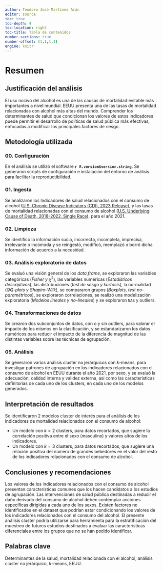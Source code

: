 ```yaml
---
author: Teodoro José Martínez Arán
editor: source
toc: true
toc-depth: 4
toc-location: right
toc-title: Tabla de contenidos
number-sections: true
number-offset: [1,1,1,1]
engine: knitr
---
```


# Resumen {.unnumbered}

## Justificación del análisis

El uso nocivo del alcohol es una de las causas de mortalidad evitable más importantes a nivel mundial. EEUU presenta una de las tasas de mortalidad relacionadas con alcohol más altas del mundo. Comprender los determinantes de salud que condicionan los valores de estos indicadores puede permitir el desarrollo de políticas de salud pública más efectivas, enfocadas a modificar los principales factores de riesgo.

## Metodología utilizada

### 00. Configuración

En el análisis se utilizó el software **`r R.version$version.string`**. Se generaron scripts de configuración e instalación del entorno de análisis para facilitar la reproductibilidad.

### 01. Ingesta

Se analizaron los Indicadores de salud relacionados con el consumo de alcohol ([U.S. Chronic Disease Indicators (CDI), 2023 Release](https://data.cdc.gov/Chronic-Disease-Indicators/U-S-Chronic-Disease-Indicators-CDI-2023-Release/g4ie-h725/about_data)), y las tasas de mortalidad relacionadas con el consumo de alcohol ([U.S. Underlying Cause of Death, 2018-2022, Single Race](https://wonder.cdc.gov/ucd-icd10-expanded.html)), para el año 2021.

### 02. Limpieza

Se identificó la información sucia, incorrecta, incompleta, imprecisa, irrelevante o incómoda y se reingestó, modificó, reemplazó o borró dicha información de acuerdo a la necesidad.

### 03. Análisis exploratorio de datos

Se evaluó una visión general de los *data.frame*, se exploraron las variables categóricas (*Fisher y* $\chi^2$), las variables numéricas (*Estadísticos descriptivos*), las distribuciones (*test de sesgo y kurtosis*), la normalidad (*QQ-plots y Shapiro-Wilk*), se compararon grupos (*Boxplots, test no-paramétricos*), se exploraron correlaciones, se realizó una modelización exploratoria (*Modelos lineales y no-lineales*) y se exploraron `NA`s y outliers.

### 04. Transformaciones de datos

Se crearon dos subconjuntos de datos, con o y sin outliers, para valorar el impacto de los mismos en la clasificación, y se estandarizaron los datos numéricos para reducir el impacto de la diferencia de magnitud de las distintas variables sobre las técnicas de agrupación.

### 05. Análisis

Se generaron varios análisis cluster no jerárquicos con $k$-means, para investigar patrones de agrupación en los indicadores relacionados con el consumo de alcohol en EEUU durante el año 2021, por sexo, y se evaluó la adecuación, calidad interna y validez externa, así como las características definitorias de cada uno de los clusters, en cada uno de los modelos generados.

## Interpretación de resultados

Se identificaron 2 modelos cluster de interés para el análisis de los indicadores de mortalidad relacionados con el consumo de alcohol:

-   Un modelo con $k=2$ clusters, para datos recortados, que sugiere la correlación positiva entre el sexo (masculino) y valores altos de los indicadores.
-   Un modelo con $k=3$ clusters, para datos recortados, que sugiere una relación positiva del número de grandes bebedores en el valor del resto de los indicadores relacionados con el consumo de alcohol.

## Conclusiones y recomendaciones

Los valores de los indicadores relacionados con el consumo de alcohol presentan características comunes que los hacen candidatos a los estudios de agrupación. Las intervenciones de salud pública destinadas a reducir el daño derivado del consumo de alcohol deben contemplar acciones específicas dirigidas a cada uno de los sexos. Existen factores no identificados en el dataset que podrían estar condicionando los valores de los indicadores relacionados con el consumo del alcohol. El presente análisis cluster podría utilizarse para herramienta para la estratificación del muestreo de futuros estudios destinados a evaluar las características diferenciales entre los grupos que no se han podido identificar.

## Palabras clave

Determinantes de la salud, mortalidad relacionada con el alcohol, análisis cluster no jerárquico, $k$-means, EEUU.
